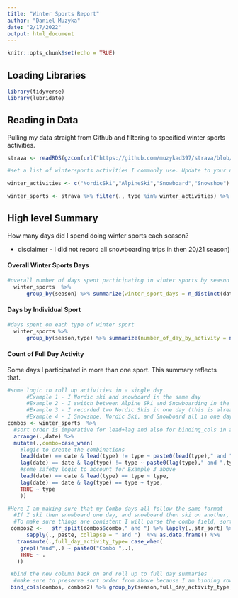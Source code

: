 ```yaml
---
title: "Winter Sports Report"
author: "Daniel Muzyka"
date: "2/17/2022"
output: html_document
---
```



```r
knitr::opts_chunk$set(echo = TRUE)
```

## Loading Libraries

```r
library(tidyverse)
library(lubridate)
```

## Reading in Data

Pulling my data straight from Github and filtering to specified winter sports activities.


```r
strava <- readRDS(gzcon(url("https://github.com/muzykad397/strava/blob/main/data/strava.RDS?raw=true")))

#set a list of wintersports activities I commonly use. Update to your needs.

winter_activities <- c("NordicSki","AlpineSki","Snowboard","Snowshoe")

winter_sports <- strava %>% filter(., type %in% winter_activities) %>% mutate(., date=date(start_date))

```

## High level Summary

How many days did I spend doing winter sports each season?

* disclaimer - I did not record all snowboarding trips in then 20/21 season)
  
#### Overall Winter Sports Days
```r
#overall number of days spent participating in winter sports by season
  winter_sports  %>%
      group_by(season) %>% summarize(winter_sport_days = n_distinct(date))
```

#### Days by Individual Sport

```r
#days spent on each type of winter sport
  winter_sports %>% 
      group_by(season,type) %>% summarize(number_of_day_by_activity = n_distinct(date),.groups = 'drop')
```

#### Count of Full Day Activity

Some days I participated in more than one sport. This summary reflects that.
```r
#some logic to roll up activities in a single day.
      #Example 1 - I Nordic ski and snowboard in the same day
      #Example 2 - I switch between Alpine Ski and Snowboarding in the same day
      #Example 3 - I recorded two Nordic Skis in one day (this is already accounted for in the summaries above)
      #Example 4 - I Snowshoe, Nordic Ski, and Snowboard all in one day! (will work but the category will have funky                     grammar)
combos <- winter_sports  %>%
  #sort order is imperative for lead+lag and also for binding_cols in a future step
  arrange(.,date) %>% 
  mutate(.,combo=case_when(
    #logic to create the combinations
    lead(date) == date & lead(type) != type ~ paste0(lead(type)," and ",type),
    lag(date) == date & lag(type) != type ~ paste0(lag(type)," and ",type),
    #some safety logic to account for Example 3 above
    lead(date) == date & lead(type) == type ~ type,
    lag(date) == date & lag(type) == type ~ type,
    TRUE ~ type
    ))

#Here I am making sure that my Combo days all follow the same format
  #If I ski then snowboard one day, and snowboard then ski on another, the lead+lag logic will create different          categories
  #To make sure things are conistent I will parse the combo field, sort the strings, then concatenate back together
 combos2 <-   str_split(combos$combo," and ") %>% lapply(.,str_sort) %>% 
      sapply(., paste, collapse = " and ")  %>% as.data.frame() %>% 
   transmute(.,full_day_activity_type= case_when(
    grepl("and",.) ~ paste0("Combo ",.),
    TRUE ~ .
   ))

 #bind the new column back on and roll up to full day summaries
  #make sure to preserve sort order from above because I am binding rows, not joining
 bind_cols(combos, combos2) %>% group_by(season,full_day_activity_type) %>% summarize(number_of_days = n_distinct(date),.groups = 'drop') %>% arrange(., season, desc(number_of_days))


```